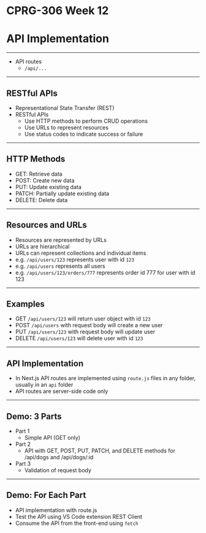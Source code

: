 # CPRG-306 Week 12

# API Implementation

---

- API routes
  - `/api/...`

---

## RESTful APIs

- Representational State Transfer (REST)
- RESTful APIs
  - Use HTTP methods to perform CRUD operations
  - Use URLs to represent resources
  - Use status codes to indicate success or failure

---

## HTTP Methods

- GET: Retrieve data
- POST: Create new data
- PUT: Update existing data
- PATCH: Partially update existing data
- DELETE: Delete data

---

## Resources and URLs

- Resources are represented by URLs
- URLs are hierarchical
- URLs can represent collections and individual items
- e.g. `/api/users/123` represents user with id `123`
- e.g. `/api/users` represents all users
- e.g. `/api/users/123/orders/777` represents order id 777 for user with id 123

---

## Examples

- GET `/api/users/123` will return user object with id `123`
- POST `/api/users` with request body will create a new user
- PUT `/api/users/123` with request body will update user
- DELETE `/api/users/123` will delete user with id `123`

---

## API Implementation

- In Next.js API routes are implemented using `route.js` files in any folder, usually in an `api` folder
- API routes are server-side code only

---

## Demo: 3 Parts

- Part 1
  - Simple API (GET only)
- Part 2
  - API with GET, POST, PUT, PATCH, and DELETE methods for /api/dogs and /api/dogs/:id
- Part 3
  - Validation of request body

---

## Demo: For Each Part

- API implementation with route.js
- Test the API using VS Code extension REST Client
- Consume the API from the front-end using `fetch`

